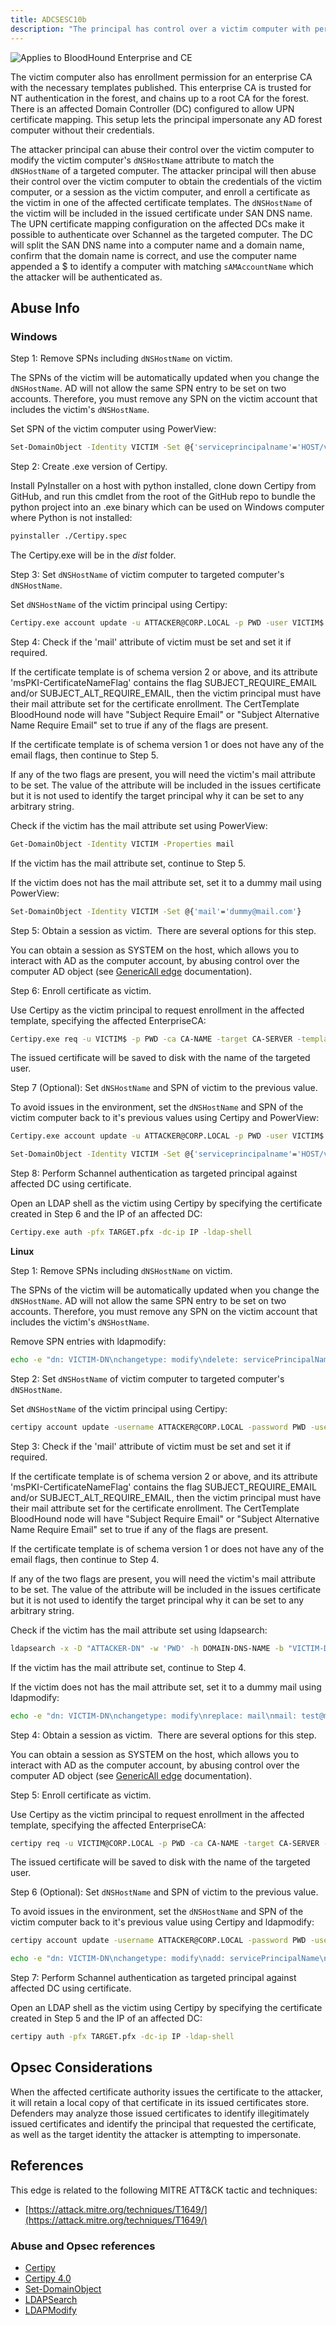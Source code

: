 ---
title: ADCSESC10b
description: "The principal has control over a victim computer with permission to enroll on one or more certificate templates, configured to enable certificate authentication, and require the `dNSHostName` of the enrollee included in the Subject Alternative Name (SAN)."
---


<img noZoom src="/assets/enterprise-AND-community-edition-pill-tag.svg" alt="Applies to BloodHound Enterprise and CE"/>


The victim computer also has enrollment permission for an enterprise CA with the necessary templates published. This enterprise CA is trusted for NT authentication in the forest, and chains up to a root CA for the forest. There is an affected Domain Controller (DC) configured to allow UPN certificate mapping. This setup lets the principal impersonate any AD forest computer without their credentials.

The attacker principal can abuse their control over the victim computer to modify the victim computer's `dNSHostName` attribute to match the `dNSHostName` of a targeted computer. The attacker principal will then abuse their control over the victim computer to obtain the credentials of the victim computer, or a session as the victim computer, and enroll a certificate as the victim in one of the affected certificate templates. The `dNSHostName` of the victim will be included in the issued certificate under SAN DNS name. The UPN certificate mapping configuration on the affected DCs make it possible to authenticate over Schannel as the targeted computer. The DC will split the SAN DNS name into a computer name and a domain name, confirm that the domain name is correct, and use the computer name appended a $ to identify a computer with matching `sAMAccountName` which the attacker will be authenticated as.

## Abuse Info

### Windows

Step 1: Remove SPNs including `dNSHostName` on victim.

The SPNs of the victim will be automatically updated when you change the `dNSHostName`. AD will not allow the same SPN entry to be set on two accounts. Therefore, you must remove any SPN on the victim account that includes the victim's `dNSHostName`.

Set SPN of the victim computer using PowerView:

```bash
Set-DomainObject -Identity VICTIM -Set @{'serviceprincipalname'='HOST/victim'}
```

Step 2: Create .exe version of Certipy.

Install PyInstaller on a host with python installed, clone down Certipy from GitHub, and run this cmdlet from the root of the GitHub repo to bundle the python project into an .exe binary which can be used on Windows computer where Python is not installed:

```bash
pyinstaller ./Certipy.spec
```

The Certipy.exe will be in the _dist_ folder.

Step 3: Set `dNSHostName` of victim computer to targeted computer's `dNSHostName`.

Set `dNSHostName` of the victim principal using Certipy:

```bash
Certipy.exe account update -u ATTACKER@CORP.LOCAL -p PWD -user VICTIM$ -dns TARGET.CORP.LOCAL
```

Step 4: Check if the 'mail' attribute of victim must be set and set it if required.

If the certificate template is of schema version 2 or above, and its attribute 'msPKI-CertificateNameFlag' contains the flag SUBJECT\_REQUIRE\_EMAIL and/or SUBJECT\_ALT\_REQUIRE_EMAIL, then the victim principal must have their mail attribute set for the certificate enrollment. The CertTemplate BloodHound node will have "Subject Require Email" or "Subject Alternative Name Require Email" set to true if any of the flags are present.

If the certificate template is of schema version 1 or does not have any of the email flags, then
continue to Step 5.

If any of the two flags are present, you will need the victim's mail attribute to be set. The value of
the attribute will be included in the issues certificate but it is not used to identify the target
principal why it can be set to any arbitrary string.

Check if the victim has the mail attribute set using PowerView:

```bash
Get-DomainObject -Identity VICTIM -Properties mail
```
If the victim has the mail attribute set, continue to Step 5.

If the victim does not has the mail attribute set, set it to a dummy mail using PowerView:

```bash
Set-DomainObject -Identity VICTIM -Set @{'mail'='dummy@mail.com'}
```
Step 5: Obtain a session as victim.  There are several options for this step.

You can obtain a session as SYSTEM on the host, which allows you to interact with AD as the computer account, by abusing control over the computer AD object (see [GenericAll edge](/resources/edges/generic-all) documentation).

Step 6: Enroll certificate as victim.

Use Certipy as the victim principal to request enrollment in the affected template, specifying the affected EnterpriseCA:

```bash
Certipy.exe req -u VICTIM$ -p PWD -ca CA-NAME -target CA-SERVER -template TEMPLATE
```

The issued certificate will be saved to disk with the name of the targeted user.

Step 7 (Optional): Set `dNSHostName` and SPN of victim to the previous value.

To avoid issues in the environment, set the `dNSHostName` and SPN of the victim computer back to it's previous values using Certipy and PowerView:

```bash
Certipy.exe account update -u ATTACKER@CORP.LOCAL -p PWD -user VICTIM$ -dns VICTIM.CORP.LOCAL
```
```bash
Set-DomainObject -Identity VICTIM -Set @{'serviceprincipalname'='HOST/victim'}
```

Step 8: Perform Schannel authentication as targeted principal against affected DC using certificate.

Open an LDAP shell as the victim using Certipy by specifying the certificate created in Step 6 and the IP of an affected DC:

```bash
Certipy.exe auth -pfx TARGET.pfx -dc-ip IP -ldap-shell
```
**Linux**

Step 1: Remove SPNs including `dNSHostName` on victim.

The SPNs of the victim will be automatically updated when you change the `dNSHostName`. AD will not allow the same SPN entry to be set on two accounts. Therefore, you must remove any SPN on the victim account that includes the victim's `dNSHostName`.

Remove SPN entries with ldapmodify:

```bash
echo -e "dn: VICTIM-DN\nchangetype: modify\ndelete: servicePrincipalName\nservicePrincipalName: SPN" | ldapmodify -x -D "ATTACKER-DN" -w 'PWD' -h DOMAIN-DNS-NAME
```

Step 2: Set `dNSHostName` of victim computer to targeted computer's `dNSHostName`.

Set `dNSHostName` of the victim principal using Certipy:

```bash
certipy account update -username ATTACKER@CORP.LOCAL -password PWD -user VICTIM$ -dns TARGET.CORP.LOCAL
```

Step 3: Check if the 'mail' attribute of victim must be set and set it if required.

If the certificate template is of schema version 2 or above, and its attribute 'msPKI-CertificateNameFlag' contains the flag SUBJECT\_REQUIRE\_EMAIL and/or SUBJECT\_ALT\_REQUIRE_EMAIL, then the victim principal must have their mail attribute set for the certificate enrollment. The CertTemplate BloodHound node will have "Subject Require Email" or "Subject Alternative Name Require Email" set to true if any of the flags are present.

If the certificate template is of schema version 1 or does not have any of the email flags, then
continue to Step 4.

If any of the two flags are present, you will need the victim's mail attribute to be set. The value of
the attribute will be included in the issues certificate but it is not used to identify the target
principal why it can be set to any arbitrary string.

Check if the victim has the mail attribute set using ldapsearch:

```bash
ldapsearch -x -D "ATTACKER-DN" -w 'PWD' -h DOMAIN-DNS-NAME -b "VICTIM-DN" mail
```

If the victim has the mail attribute set, continue to Step 4.

If the victim does not has the mail attribute set, set it to a dummy mail using ldapmodify:

```bash
echo -e "dn: VICTIM-DN\nchangetype: modify\nreplace: mail\nmail: test@mail.com" | ldapmodify -x -D "ATTACKER-DN" -w 'PWD' -h DOMAIN-DNS-NAME
```

Step 4: Obtain a session as victim.  There are several options for this step.

You can obtain a session as SYSTEM on the host, which allows you to interact with AD as the computer account, by abusing control over the computer AD object (see [GenericAll edge](/resources/edges/generic-all) documentation).

Step 5: Enroll certificate as victim.

Use Certipy as the victim principal to request enrollment in the affected template, specifying the affected EnterpriseCA:

```bash
certipy req -u VICTIM@CORP.LOCAL -p PWD -ca CA-NAME -target CA-SERVER -template TEMPLATE
```

The issued certificate will be saved to disk with the name of the targeted user.

Step 6 (Optional): Set `dNSHostName` and SPN of victim to the previous value.

To avoid issues in the environment, set the `dNSHostName` and SPN of the victim computer back to it's previous value using Certipy and ldapmodify:

```bash
certipy account update -username ATTACKER@CORP.LOCAL -password PWD -user VICTIM -dns VICTIM.CORP.LOCAL
```
```bash
echo -e "dn: VICTIM-DN\nchangetype: modify\nadd: servicePrincipalName\nservicePrincipalName: SPN" | ldapmodify -x -D "ATTACKER-DN" -w 'PWD' -h DOMAIN-DNS-NAME
```

Step 7: Perform Schannel authentication as targeted principal against affected DC using certificate.

Open an LDAP shell as the victim using Certipy by specifying the certificate created in Step 5 and the IP of an affected DC:

```bash
certipy auth -pfx TARGET.pfx -dc-ip IP -ldap-shell
```

## Opsec Considerations

When the affected certificate authority issues the certificate to the attacker, it will retain a local copy
of that certificate in its issued certificates store. Defenders may analyze those issued certificates to
identify illegitimately issued certificates and identify the principal that requested the certificate, as
well as the target identity the attacker is attempting to impersonate.

## References

This edge is related to the following MITRE ATT&CK tactic and techniques:

* [https://attack.mitre.org/techniques/T1649/](https://attack.mitre.org/techniques/T1649/)

### Abuse and Opsec references

* [Certipy](https://github.com/ly4k/Ce)
* [Certipy 4.0](https://research.ifcr.dk/certipy-4-0-esc9-esc10-bloodhound-gui-new-authentication-and-request-methods-and-more-7237d88061f7)
* [Set-DomainObject](https://powersploit.readthedocs.io/en/latest/Recon/Set-DomainObject)
* [LDAPSearch](https://linux.die.net/man/1/ldapsearch)
* [LDAPModify](https://linux.die.net/man/1/ldapmodify)
